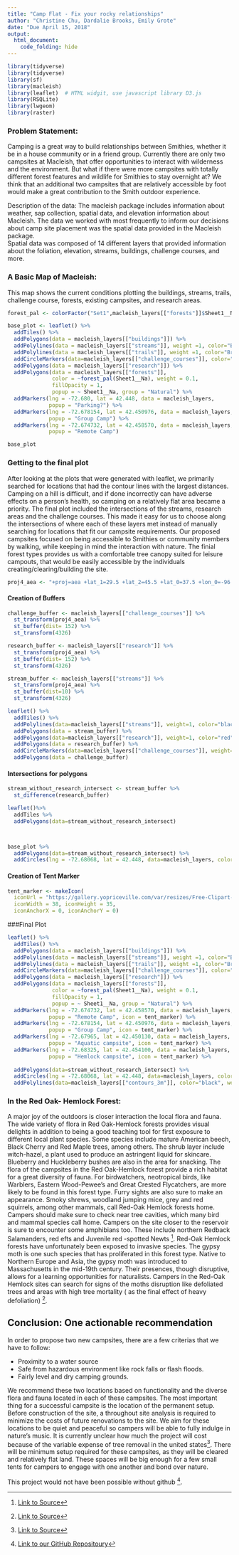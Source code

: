 ```yaml
---
title: "Camp Flat - Fix your rocky relationships"
author: "Christine Chu, Dardalie Brooks, Emily Grote"
date: "Due April 15, 2018"
output: 
  html_document:
    code_folding: hide
--- 
```


```r
library(tidyverse)  
library(tidyverse)
library(sf)
library(macleish)
library(leaflet)  # HTML widgit, use javascript library D3.js
library(RSQLite)
library(lwgeom) 
library(raster) 

```

### Problem Statement: 
Camping is a great way to build relationships between Smithies, whether it be in a house community or in a friend group. Currently there are only two campsites at Macleish, that offer opportunities to interact with wilderness and the environment. But what if there were more campsites with totally different forest features and wildlife for Smithies to stay overnight at? We think that an additional two campsites that are relatively accessible by foot would make a great contribution to the Smith outdoor experience. 

Description of the data: 
The macleish package includes information about weather, sap collection, spatial data, and elevation information about Macleish.  The data we worked with most frequently to inform our decisions about camp site placement was the spatial data provided in the Macleish package.  
Spatial data was composed of 14 different layers that provided information about the foliation, elevation, streams, buildings, challenge courses, and more.   


### A Basic Map of Macleish:

This map shows the current conditions plotting the buildings, streams, trails, challenge course, forests, existing campsites, and research areas.

```r
forest_pal <- colorFactor("Set1",macleish_layers[["forests"]]$Sheet1__Na)

base_plot <- leaflet() %>%
  addTiles() %>%
  addPolygons(data = macleish_layers[["buildings"]]) %>%
  addPolylines(data = macleish_layers[["streams"]], weight =1, color="Blue") %>%
  addPolylines(data = macleish_layers[["trails"]], weight =1, color="Brown") %>%
  addCircleMarkers(data=macleish_layers[["challenge_courses"]], color="Green", weight=.1) %>%
  addPolygons(data = macleish_layers[["research"]]) %>%
  addPolygons(data = macleish_layers[["forests"]], 
              color = ~forest_pal(Sheet1__Na), weight = 0.1, 
              fillOpacity = 1,
              popup = ~ Sheet1__Na, group = "Natural") %>%
  addMarkers(lng = -72.680, lat = 42.448, data = macleish_layers,
             popup = "Parking?") %>% 
  addMarkers(lng = -72.678154, lat = 42.450976, data = macleish_layers,
             popup = "Group Camp") %>% 
  addMarkers(lng = -72.674732, lat = 42.458570, data = macleish_layers,
             popup = "Remote Camp") 

base_plot 
```


### Getting to the final plot

After looking at the plots that were generated with leaflet, we primarily searched for locations that had the contour lines with the largest distances.  Camping on a hill is difficult, and if done incorrectly can have adverse effects on a person’s health, so camping on a relatively flat area became a priority. The final plot included the intersections of the streams, research areas and the challenge courses. This made it easy for us to choose along the intersections of where each of these layers met instead of manually searching for locations that fit our campsite requirements. Our proposed campsites focused on being accessible to Smithies or community members by walking, while keeping in mind the interaction with nature. The finial forest types provides us with a comfortable tree canopy suited for leisure campouts, that would be easily accessible by the individuals creating/clearing/building the site.  

```r
proj4_aea <- "+proj=aea +lat_1=29.5 +lat_2=45.5 +lat_0=37.5 +lon_0=-96 +x_0=0 +y_0=0 +ellps=GRS80 +datum=NAD83 +units=m +no_defs"
```

#### Creation of Buffers
```r
challenge_buffer <- macleish_layers[["challenge_courses"]] %>%
  st_transform(proj4_aea) %>%
  st_buffer(dist= 152) %>%
  st_transform(4326)

research_buffer <- macleish_layers[["research"]] %>%
  st_transform(proj4_aea) %>%
  st_buffer(dist= 152) %>%
  st_transform(4326)

stream_buffer <- macleish_layers[["streams"]] %>%
  st_transform(proj4_aea) %>%
  st_buffer(dist=10) %>%
  st_transform(4326)
```

```r
leaflet() %>%
  addTiles() %>%
  addPolylines(data=macleish_layers[["streams"]], weight=1, color="black") %>%
  addPolygons(data = stream_buffer) %>%
  addPolygons(data=macleish_layers[["research"]], weight=1, color="red") %>%
  addPolygons(data = research_buffer) %>% 
  addCircleMarkers(data=macleish_layers[["challenge_courses"]], weight=1, color="black") %>% 
  addPolygons(data = challenge_buffer)
``` 

#### Intersections for polygons 
```r
stream_without_research_intersect <- stream_buffer %>%
  st_difference(research_buffer)

leaflet()%>%
  addTiles %>%
  addPolygons(data=stream_without_research_intersect)



base_plot %>%
  addPolygons(data=stream_without_research_intersect) %>%
  addCircles(lng = -72.68068, lat = 42.448, data=macleish_layers, color="Green", weight=.5, radius=804)

```


#### Creation of Tent Marker 
```r
tent_marker <- makeIcon(
  iconUrl = "https://gallery.yopriceville.com/var/resizes/Free-Clipart-Pictures/Summer-Vacation-PNG/Green_Tent_PNG_Clipart_Picture.png?m=1507172108",
  iconWidth = 38, iconHeight = 35,
  iconAnchorX = 0, iconAnchorY = 0)
```

###Final Plot


```r
leaflet() %>% 
  addTiles() %>%
  addPolygons(data = macleish_layers[["buildings"]]) %>%
  addPolylines(data = macleish_layers[["streams"]], weight =1, color="Blue") %>%
  addPolylines(data = macleish_layers[["trails"]], weight =1, color="Brown") %>%
  addCircleMarkers(data=macleish_layers[["challenge_courses"]], color="Green", weight=.1) %>%
  addPolygons(data = macleish_layers[["research"]]) %>%
  addPolygons(data = macleish_layers[["forests"]], 
              color = ~forest_pal(Sheet1__Na), weight = 0.1, 
              fillOpacity = 1,
              popup = ~ Sheet1__Na, group = "Natural") %>%
  addMarkers(lng = -72.674732, lat = 42.458570, data = macleish_layers,
             popup = "Remote Camp", icon = tent_marker) %>% 
  addMarkers(lng = -72.678154, lat = 42.450976, data = macleish_layers,
             popup = "Group Camp", icon = tent_marker) %>%
  addMarkers(lng = -72.67965, lat = 42.450130, data = macleish_layers,  #### Unique option 1
             popup = "Aquatic campsite", icon = tent_marker) %>% 
  addMarkers(lng = -72.68325, lat = 42.454100, data = macleish_layers, #### unique option 2
             popup = "Hemlock campsite", icon = tent_marker) %>%
  
  addPolygons(data=stream_without_research_intersect) %>% 
  addCircles(lng = -72.68068, lat = 42.448, data=macleish_layers, color="Green", weight=.5, radius=804) %>%  
  addPolylines(data=macleish_layers[["contours_3m"]], color="black", weight=0.5) 

```

### In the Red Oak- Hemlock Forest:

A major joy of the outdoors is closer interaction the local flora and fauna. The wide variety of flora in  Red Oak-Hemlock forests provides visual delights in addition to being a good teaching tool for first exposure to different local plant species. Some species include mature  American beech, Black Cherry and  Red Maple trees, among others. The shrub layer include witch-hazel, a plant used to produce an astringent liquid for skincare. Blueberry and Huckleberry bushes are also  in the area for snacking.
The flora of the campsites in the Red Oak-Hemlock forest  provide a rich habitat for a great diversity of fauna. For  birdwatchers, neotropical birds, like Warblers, Eastern Wood-Pewee’s and Great Crested Flycatchers, are more likely to be found in this forest type.  Furry sights are also sure to make an appearance. Smoky shrews, woodland jumping mice, grey and red squirrels, among other mammals, call Red-Oak Hemlock forests home. Campers should make sure to check near tree cavities, which many bird and mammal species call home. Campers on the site closer to the reservoir is sure to encounter some amphibians too. These include northern Redback Salamanders, red efts and Juvenile red -spotted Newts [^1].
Red-Oak Hemlock forests have unfortunately been exposed to invasive species. The gypsy moth is one such species that has proliferated in this forest type. Native to Northern Europe and Asia, the gypsy moth was introduced to Massachusetts in the mid-19th century. Their presences, though disruptive, allows for a learning opportunities for naturalists. Campers in the Red-Oak Hemlock sites can search for signs of the moths disruption like defoliated trees and areas with high tree mortality ( as the final effect of heavy defoliation) [^2]. 


## Conclusion: One actionable recommendation 

In order to propose two new campsites, there are a few criterias that we have to follow: 

* Proximity to a water source
* Safe from hazardous environment like rock falls or flash floods. 
* Fairly level and dry camping grounds. 

We recommend these two locations based on functionality and the diverse flora and fauna located in each of these campsites. The most important thing for a successful campsite is the location of the permanent setup. Before construction of the site, a throughout site analysis is required to minimize the costs of future renovations to the site. We aim for these locations to be quiet and peaceful so campers will be able to fully indulge in nature’s music.  It is currently unclear how much the project will cost because of the variable expense of tree removal in the united states[^3].  There will be minimum setup required for these campsites, as they will be cleared and relatively flat land. These spaces will be big enough for a few small tents for campers to engage with one another and bond over nature. 


This project would not have been possible without github [^4].


[^1]: [Link to Source](https://www.mass.gov/files/documents/2016/08/np/oak-hemlock-white-pine-forest.pdf)
[^2]: [Link to Source](https://www.fs.fed.us/ne/morgantown/4557/gmoth/)
[^3]: [Link to Source](https://www.homeadvisor.com/cost/lawn-and-garden/tree-removal/?c_id=256291605020&entry_point_id=32705212&dev_id=c&iv_=__iv_p_1_a_906451821_g_50720645732_w_dsa-301726244544_h_9001667_ii__d_c_v__n_g_c_256291605020_k__m_b_l__t__e__r_1t2_vi__&entry_point_id=32705212&gclid=Cj0KCQjwzcbWBRDmARIsAM6uChU_e5mU6nJQc3jysI2B0yGYD23EkQGd-YoDhgewgb9sReO3WDuAbRYaAq4wEALw_wcB)
[^4]: [Link to our GitHub Repositoury](https://github.com/christine-chu/mp3-sds)








